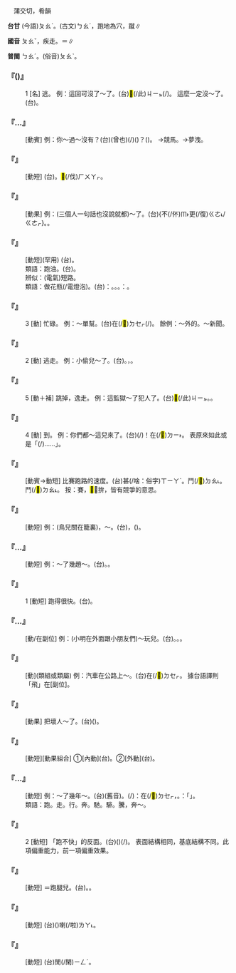 
=={{ruby|跑|ㄆㄠˇ}}==

　蒲交切，肴韻

'''台甘''' (今語)<rt>ㄆㄠˋ</rt>。(古文)<rt>ㄅㄠˊ</rt>，跑地為穴，蹴∥

'''國音''' <rt>ㄆㄠˇ</rt>，疾走。{{ruby|(語)|ㄆㄠˊ}}＝{{ruby|瓟|ㄆㄠˊ}}∥

'''普閩''' <rt>ㄅㄠˊ</rt>。(俗音)<rt>ㄆㄠˋ</rt>。

    

==='''『{{ruby|跑|ㄆㄠˇ}}({{ruby|兒|ㄦ}})』'''===
:1  [名] 逃。 例：這回可沒了～了。(台)<mark>&#xffb50;</mark>(/此)<rt>ㄐㄧㆵ</rt>{{ruby|擺|ㄅㄞˋ}}{{ruby|卻|ㄍㄜㆷ}}(/{{ruby|可|ㄍㄨㆷ ͘}}){{ruby|付|ㄏㆦ˫}}{{ruby|伊|ㄧ}}{{ruby|走|ㄗㄠˋ}}{{ruby|<mark>&#xffa45;</mark>|ㆠㆤ˫/ㆠㄨㆤ˫}}{{ruby|得|ㄉㄧㆵ}}{{ruby|去|ㄎㄧ˪}}。 這麼一定沒～了。(台){{ruby|若|ㄋㄚ˫}}{{ruby|按|ㄢ˪}}{{ruby|爾|ㄋㆤ/ㄋㄧ}}{{ruby|一|ㄧㆵ}}{{ruby|定|ㄉㄧㄥ˫}}{{ruby|付|ㄏㆦ˫}}{{ruby|伊|ㄧ}}{{ruby|<mark>&#xffa45;</mark>|ㆠㆤ˫/ㆠㄨㆤ˫}}{{ruby|走|ㄗㄠˋ}}{{ruby|得|ㄉㄧㆵ}}。
    

==='''『{{ruby|跑|ㄆㄠˇ}}…{{ruby|馬|ㄇㄚˇ}}』'''===
: [動賓] 例：你～過～沒有？(台){{ruby|汝|ㄌㄧˋ}}{{ruby|識|ㆠㄚㆵ/ㄅㄚㆵ}}(曾也){{ruby|跑|ㄆㄠˋ}}(/{{ruby|騎|ㄎㄧㄚˊ}})({{ruby|馬|ㆠㆤˋ}}){{ruby|無|·ㆠㄜˊ}}？({{ruby|騎|ㄎㄧㄚˊ}}{{ruby|馬|ㆠㆤˋ}}{{ruby|<mark>&#xffae6;</mark>|ㄊㄧㆵ}}{{ruby|<mark>&#xffaec;</mark>|ㄊㄜˊ}}{{ruby|丌|ㆤ}}{{ruby|意|ㄧ˪}}{{ruby|思|ㄙㄨ˪}})。 →競馬。→夢洩。
    

==='''『{{ruby|跑|ㄆㄠˇ}}{{ruby|步|ㄅㄨˋ}}』'''===
: [動短] (台){{ruby|大|ㄉㄨㄚ˫}}{{ruby|步|ㄅㆦ˫}}{{ruby|走|ㄗㄠˋ}}。{{ruby|大|ㄉㄨㄚ˫}}<mark>&#xf8fca;</mark>(/伐)<rt>ㄏㄨㄚㆷ</rt>{{ruby|行|ㄍㄧㆩˊ}}。
    

==='''『{{ruby|跑|ㄆㄠˇ}}{{ruby|開|ㄎㄞ}}』'''===
: [動果] 例：(三個人一句話也沒說就都)～了。(台){{ruby|走|ㄗㄠˋ}}{{ruby|了|ㄌㄧㄠˋ}}{{ruby|了|ㄌㄧㄠˋ}}{不(/伓)<rt>ㆬ˫</rt>{{ruby|敢|ㄍㆩˋ}}更(/復)<rt>ㄍㄜ˪/ㄍㄜㆷ</rt>{{ruby|站|ㄉㄧㆰ˪}}{{ruby|<mark>&#xf8fbd;</mark>|ㄏㄧㄚ}}}。{{ruby|行|ㄍㄧㆩˊ}}{{ruby|開|ㄎㄨㄧ}}{{ruby|去|ㄎㄧ˪}}。
    

==='''『{{ruby|跑|ㄆㄠˇ}}{{ruby|電|ㄉㄧㄢˋ}}』'''===
: [動短](罕用) (台){{ruby|漏|ㄌㄠ˫}}{{ruby|電|ㄉㄧㄢ˫}}。
:類語：跑油。(台){{ruby|漏|ㄌㄠ˫}}{{ruby|油|ㄧㄨˊ}}。
:
:辨似：(電氣)短路。
:
:類語：做花瓶(/電燈泡)。(台){{ruby|攏|ㄌㆲˋ}}{{ruby|是|ㄒㄧ˫}}{{ruby|講|ㄍㆲˋ}}{{ruby|→|ㄍㆲ}}：{{ruby|幫|ㄅㄤ}}{{ruby|助|ㄗㆦ˫}}{{ruby|別|ㄅㄚㆵ ͘}}{{ruby|人|ㄌㄤˊ}}。{{ruby|排|ㄅㄞˊ}}{{ruby|好|ㄏㄜˋ}}{{ruby|看|ㄎㄨㆩ˪}}。{{ruby|替|ㄊㄨㆤ˪/ㄊㆤ˪}}{{ruby|人|ㄌㄤˊ}}{{ruby|照|ㄐㄧㄜ˪}}{{ruby|光|ㄍㆭ}}{{ruby|等|ㄉㄧㄥˋ}}{{ruby|等|ㄉㄧㄥˋ}}{{ruby|對|ㄉㄨㄧ˪}}{{ruby|自|ㄗㄨ˫}}{{ruby|己|ㄍㄧˋ}}{{ruby|無|ㆠㄜˊ}}{{ruby|利|ㄌㄧ˫}}{{ruby|益|ㄧㆤㆶ}}。{{ruby|亦|ㄧㄚㆷ ͘}}{{ruby|像|ㄑㄧㆧ˫/ㄑㄧㆫ˫}}{{ruby|講|ㄍㆲˋ}}{{ruby|→|ㄍㆲ}}：{{ruby|替|ㄊㄨㆤ˪/ㄊㆤ˪}}{{ruby|人|ㄌㄤˊ}}{{ruby|做|ㄗㄨㆤ˪/ㄗㄜ˪}}{{ruby|嫁|ㄍㆤ˪}}{{ruby|妝|ㄗㆭ}}{{ruby|丌|ㆤ}}{{ruby|意|ㄧ˪}}{{ruby|思|ㄙㄨ˪}}。
:
    

==='''『{{ruby|跑|ㄆㄠˇ}}』'''===
:3  [動] 忙碌。 例：～單幫。(台)在(/<mark>&#xf9549;</mark>)<rt>ㄉㆤㆷ</rt>{{ruby|無|ㆠㄜˊ}}{{ruby|閒|ㄧㄥˊ}}(/{{ruby|拚|ㄆㄧㆩ˪}}{{ruby|勢|ㄙㆤ˪}}){{ruby|做|ㄗㄨㆤ˪/ㄗㄜ˪}}{{ruby|擔|ㄉㆩ}}{{ruby|工|ㄍㄤ}}{{ruby|丌|ㆤ}}{{ruby|工|ㄎㄤ}}{{ruby|課|ㄎㄨㆤ˪/ㄎㆤ˪}}。 餘例：～外的。～新聞。
    

==='''『{{ruby|跑|ㄆㄠˇ}}』'''===
:2  [動] 逃走。 例：小偷兒～了。(台){{ruby|賊|ㄘㄚㆵ}}{{ruby|仔|ㄚ}}{{ruby|去|ㄎㄧˋ}}{{ruby|付|ㄏㆦ˫}}{{ruby|伊|ㄧ}}{{ruby|走|ㄗㄠˋ}}{{ruby|去|·ㄎㄧ˪}}。{{ruby|掠|ㄌㄧㄚㆷ ͘}}{{ruby|無|ㆠㄜˊ}}{{ruby|著|ㄉㄧㄜㆷ ͘}}，{{ruby|亦|ㄧㄚㆷ ͘}}{{ruby|掠|ㄌㄧㄚㆷ ͘}}{{ruby|<mark>&#xffa45;</mark>|ㆠㆤ˫/ㆠㄨㆤ˫}}{{ruby|著|ㄉㄧㄜㆷ}}。
    

==='''『{{ruby|跑|ㄆㄠˇ}}』'''===
:5  [動＋補] 跳掉，逸走。 例：這監獄～了犯人了。(台)<mark>&#xffb50;</mark>(/此)<rt>ㄐㄧㆵ</rt>{{ruby|個|ㆤˊ}}{{ruby|監|ㄍㆩ}}{{ruby|獄|ㆣㄚㆶ ͘}}{{ruby|有|ㄨ˫}}{{ruby|犯|ㄏㄨㄢ˫}}{{ruby|人|ㄌㄤˊ}}{{ruby|偷|ㄊㄠ}}{{ruby|走|ㄗㄠˋ}}{{ruby|去|ㄎㄧ˪}}。{{ruby|偷|ㄊㄠ}}{{ruby|走|ㄗㄠˋ}}{{ruby|去|·ㄎㄧ˪}}{{ruby|幾|ㄍㄨㄧˋ}}{{ruby|若|ㄋㄚ˫}}{{ruby|個|ㆤˊ}}{{ruby|犯|ㄏㄨㄢ˫}}{{ruby|人|ㄌㄤˊ}}。
    

==='''『{{ruby|跑|ㄆㄠˇ}}』'''===
:4  [動] 到。 例：你們都～這兒來了。(台){{ruby|何|ㄨㄚˊ}}(/{{ruby|娃|ㄨㄚ}})！{{ruby|您|ㄌㄧㄣˋ}}{{ruby|攏|ㄌㆲˋ}}{{ruby|來|ㄌㄞˊ}}在(/<mark>&#xf9853;</mark>)<rt>ㄉㄧ˫</rt>{{ruby|<mark>&#xf8f7a;</mark>|ㄐㄧㄚ}}。 表原來如此或是「{{ruby|無|ㆠㄜˊ}}{{ruby|想|ㄒㄧㆫ˫/ㄒㄧㆧ˫}}{{ruby|講|ㄍㆲˋ}}{{ruby|→|ㄍㆲ}}(/{{ruby|到|ㄍㄠ˪}}{{ruby|→|ㄍㄚㆷ}})……」。
    

==='''『{{ruby|賽|ㄙㄞˋ}}{{ruby|跑|ㄆㄠˇ}}』'''===
: [動賓→動短] 比賽跑路的速度。(台){{ruby|比|ㄅㄧˋ}}{{ruby|看|ㄎㄨㆩ˪}}甚(/啥：俗字)<rt>ㄒㄧㄚˋ</rt>{{ruby|人|ㄌㄤˊ}}{{ruby|走|ㄗㄠˋ}}{{ruby|了|ㄌㄧㄠˋ}}{{ruby|較|ㄎㄚㆷ}}{{ruby|緊|ㄍㄧㄣˋ}}。{{ruby|賽|ㄙㄞ˪/ㄙㆤ˪}}鬥(/<mark>&#xf91c0;</mark>)<rt>ㄉㄠ˪</rt>{{ruby|緊|ㄍㄧㄣˋ}}。{{ruby|拚|ㄅㄧㆩ˪}}鬥(/<mark>&#xf91c0;</mark>)<rt>ㄉㄠ˪</rt>{{ruby|緊|ㄍㄧㄣˋ}}。 按：賽，<mark>&#xf91c0;</mark>，拚，皆有競爭的意思。
    

==='''『{{ruby|跑|ㄆㄠˇ}}{{ruby|不|ㄅㄨˋ}}{{ruby|了|ㄌㄧㄠˇ}}』'''===
: [動短] 例：(鳥兒關在籠裏)，～。(台){{ruby|走|ㄗㄠˋ}}{{ruby|<mark>&#xffa45;</mark>|ㆠㆤ˫/ㆠㄨㆤ˫}}{{ruby|去|ㄎㄧ˪}}，{{ruby|無|ㆠㄜˊ}}{{ruby|法|ㄏㄨㄚㆵ}}{{ruby|度|ㄉㆦ˫}}{{ruby|通|ㄊㄤ}}({{ruby|飛|ㄅㆤ/ㄅㄨㆤ}}){{ruby|走|ㄗㄠˋ}}{{ruby|去|ㄎㄧ˪}}。
    

==='''『{{ruby|跑|ㄆㄠˇ}}…{{ruby|買|ㄇㄞˇ}}{{ruby|賣|ㄇㄞˋ}}』'''===
: [動短] 例：～了幾趙～。(台){{ruby|為|ㄨㄧ˫}}{{ruby|做|ㄗㄨㆤ˪/ㄗㄜ˪}}{{ruby|生|ㄒㄧㄥ}}{{ruby|理|ㄌㄧˋ}}{{ruby|來|·ㄌㄞˊ}}{{ruby|來|·ㄌㄞˊ}}{{ruby|去|ㄎㄧ˪}}{{ruby|去|ㄎㄧ˪}}{{ruby|走|ㄗㄠˋ}}{{ruby|傱|ㄗㆲ}}{{ruby|→|ㄗㆲˊ}}{{ruby|幾|ㄍㄨㄧˋ}}{{ruby|仔|ㄚ}}{{ruby|→|ㄋㄚ˫}}{{ruby|擺|ㄅㄞˋ}}。{{ruby|傱|ㄗㆲˊ}}{{ruby|幾|ㄍㄨㄧˋ}}{{ruby|若|ㄋㄚ˫}}{{ruby|擺|ㄅㄞˋ}}{{ruby|生|ㄒㄧㄥ}}{{ruby|理|ㄌㄧˋ}}。
    

==='''『{{ruby|跑|ㄆㄠˇ}}{{ruby|得|ㄉㄜ}}{{ruby|快|ㄎㄨㄞˋ}}』'''===
:1  [動短] 跑得很快。(台){{ruby|走|ㄗㄠˋ}}{{ruby|得|ㄉㄧㆵ}}{{ruby|真|ㄐㄧㄣ}}{{ruby|緊|ㄍㄧㄣˋ}}。
    

==='''『{{ruby|跑|ㄆㄠˇ}}{{ruby|著|ㄓㄜ}}…』'''===
: [動/在副位] 例：(小明在外面跟小朋友們)～玩兒。(台){{ruby|那|ㄋㄚˋ}}{{ruby|走|ㄗㄠˋ}}{{ruby|那|ㄋㄚˋ}}{{ruby|<mark>&#xffae6;</mark>|ㄊㄧㆵ}}{{ruby|<mark>&#xffaec;</mark>|ㄊㄜˊ}}。{{ruby|走|ㄗㄠˋ}}{{ruby|<mark>&#xffae6;</mark>|ㄊㄧㆵ}}{{ruby|<mark>&#xffaec;</mark>|ㄊㄜˊ}}。{{ruby|走|ㄗㄠˋ}}{{ruby|相|ㄒㄧㄜ/ㄙㆩ}}{{ruby|逐|ㄌㄧㆦㆶ/ㆢㄧㆦㆶ}}{{ruby|<mark>&#xffae6;</mark>|ㄊㄧㆵ}}{{ruby|<mark>&#xffaec;</mark>|ㄊㄜˊ}}。
    

==='''『{{ruby|飛|ㄈㄟ}}{{ruby|跑|ㄆㄠˇ}}』'''===
: [動](類組或類屬) 例：汽車在公路上～。(台){{ruby|自|ㄗㄨ˫}}{{ruby|動|ㄉㆲ˫}}{{ruby|車|ㄑㄧㄚ}}{{ruby|站|ㄗㆰ˫/ㄉㄧㆰ˪}}{{ruby|公|ㄍㆲ}}{{ruby|路|ㄌㆦ˫}}{{ruby|頂|ㄉㄧㄥˋ}}{{ruby|跑|ㄆㄠˋ}}{{ruby|<mark>&#xffa42;</mark>|ㄍㄚㆷ}}{{ruby|若|ㄋㄚˋ}}{{ruby|像|ㄑㄧㆧ˫/ㄑㄧㆫ˫}}在(/<mark>&#xf9549;</mark>)<rt>ㄉㆤㆷ</rt>{{ruby|飛|ㄅㄨㆤ/ㄅㆤ}}{{ruby|咧|ㄌㆤ˪}}。 據台語譯則「飛」在[副位]。
    

==='''『{{ruby|趕|ㄍㄢˇ}}{{ruby|跑|ㄆㄠˇ}}』'''===
: [動果] 把壞人～了。(台){{ruby|將|ㄐㄧㆲ}}{{ruby|歹|ㄆㆮˋ/ㄆㄞˋ}}{{ruby|人|ㄌㄤˊ}}{{ruby|共|ㄍㄚ˫}}({{ruby|伊|ㄧ}}){{ruby|趕|ㄍㄨㆩˋ}}{{ruby|走|ㄗㄠˋ}}{{ruby|去|ㄎㄧ˪}}。
    

==='''『{{ruby|嚇|ㄒㄧㄚˋ}}{{ruby|跑|ㄆㄠˇ}}』'''===
: [動短][動果組合] ①[內動](台){{ruby|著|ㄉㄧㄜㆷ}}{{ruby|驚|ㄍㄧㆩ}}{{ruby|走|ㄗㄠˋ}}。②[外動](台){{ruby|共|ㄍㄚ˫}}{{ruby|嚇|ㄏㆤㆷ/ㄏㆥㆷ}}{{ruby|走|ㄗㄠˋ}}{{ruby|去|ㄎㄧ˪}}。
    

==='''『{{ruby|跑|ㄆㄠˇ}}…{{ruby|龍|ㄌㄨㄥˊ}}{{ruby|套|ㄊㄠˋ}}』'''===
: [動短] 例：～了幾年～。(台){{ruby|當|ㄉㆭ}}{{ruby|了|ㄌㄧㄠˋ}}{{ruby|幾|ㄍㄨㄧˋ}}{{ruby|年|ㄋㄧˊ}}{{ruby|仔|ㄚ}}{{ruby|喝|ㄏㄧㄚㆷ}}{{ruby|<mark>&#xf91da;</mark>|ㄧㄨ/ㄧㄨˋ/ㄧㄨ˪/ㄨˋ}}(舊音){{ruby|呵|ㄜ˫/ㄏㄜ}}{{ruby|丌|ㆤ}}。{{ruby|著|ㄉㄧㄜㆷ}}(/{{ruby|就|ㄐㄧㄨ˫}}){{ruby|是|ㄒㄧ˫}}{{ruby|講|ㄍㆲˋ}}{{ruby|→|ㄍㆲ}}：{{ruby|幾|ㄍㄨㄧˋ}}{{ruby|仔|ㄚ}}{{ruby|年|ㄋㄧˊ}}{{ruby|攏|ㄌㆲˋ}}在(/<mark>&#xf9549;</mark>)<rt>ㄉㆤㆷ</rt>{{ruby|替|ㄊㄨㆤ˪/ㄊㆤ˪}}{{ruby|人|ㄌㄤˊ}}{{ruby|當|ㄉㆭ}}{{ruby|雜|ㄗㄚㆴ ͘}}{{ruby|差|ㄘㆤ}}{{ruby|仔|ㄚ}}，{{ruby|做|ㄗㄨㆤ˪/ㄗㄜ˪}}{{ruby|雜|ㄗㄚㆴ ͘}}{{ruby|事|ㄙㄨ˫}}。{{ruby|註|ㄗㄨ˪}}：{{ruby|做|ㄗㄨㆤ˪/ㄗㄜ˪}}{{ruby|戲|ㄏㄧ˪}}{{ruby|棚|ㄅㆥˊ}}{{ruby|頂|ㄉㄧㄥˋ}}{{ruby|丌|ㆤ}}{{ruby|小|ㄒㄧㄜˋ}}{{ruby|卒|ㄗㄨㆵ ͘}}{{ruby|叫|ㄍㄧㄜ˪}}{{ruby|做|ㄗㄨㆤ˪/ㄗㄜ˪}}「{{ruby|跑|ㄆㄠˋ}}{{ruby|龍|ㄌㄧㆲˊ}}{{ruby|套|ㄊㄜ˪}}」。
:類語：跑。走。行。奔。馳。騑。騰，奔～。
:
    

==='''『{{ruby|跑|ㄆㄠˇ}}{{ruby|得|ㄉㄜ}}{{ruby|快|ㄎㄨㄞˋ}}』'''===
:2  [動短] 「跑不快」的反面。(台)({{ruby|會|ㆤ˫}}){{ruby|走|ㄗㄠˋ}}{{ruby|去|·ㄎㄧ˪}}(/{{ruby|<mark>&#xffa42;</mark>|ㄍㄚㆷ}}){{ruby|誠|ㄐㄧㆩˊ}}{{ruby|緊|ㄍㄧㄣˋ}}。 表面結構相同，基底結構不同。此項偏重能力，前一項偏重效果。
    

==='''『{{ruby|跑|ㄆㄠˇ}}{{ruby|道|ㄉㄠˋ}}{{ruby|兒|ㄦ}}』'''===
: [動短] ＝跑腿兒。(台){{ruby|走|ㄗㄠˋ}}{{ruby|來|·ㄌㄞˊ}}{{ruby|走|ㄗㄠˋ}}{{ruby|去|ㄎㄧ˪}}{{ruby|替|ㄊㄨㆤ˪/ㄊㆤ˪}}{{ruby|人|ㄌㄤˊ}}{{ruby|買|ㆠㆤˋ/ㆠㄨㆤˋ}}{{ruby|物|ㄇㄧㆷ ͘/ㄇㆭㆷ ͘}}{{ruby|做|ㄗㄨㆤ˪/ㄗㄜ˪}}{{ruby|雜|ㄗㄚㆴ ͘}}{{ruby|差|ㄘㆤ}}{{ruby|仔|ㄚ}}。{{ruby|付|ㄏㆦ˫}}{{ruby|人|ㄌㄤˊ}}{{ruby|差|ㄘㆤ}}{{ruby|教|ㄍㄚ˪}}{{ruby|買|ㆠㄨㆤˋ/ㆠㆤˋ}}{{ruby|物|ㄇㄧㆷ ͘/ㄇㆭㆷ ͘}}{{ruby|辦|ㄅㄢ˫}}{{ruby|雜|ㄗㄚㆴ ͘}}{{ruby|事|ㄙㄨ˫}}{{ruby|丌|ㆤ}}{{ruby|人|ㄌㄤˊ}}。
    

==='''『{{ruby|跑|ㄆㄠˇ}}{{ruby|掉|ㄉㄧㄠˋ}}{{ruby|了|ㄌㄜ}}』'''===
: [動短] (台){{ruby|走|ㄗㄠˋ}}{{ruby|去|ㄎㄧ˪}}({{ruby|逐|ㄌㄧㆦㆶ/ㆢㄧㆦㆶ}}{{ruby|<mark>&#xffa45;</mark>|ㆠㆤ˫/ㆠㄨㆤ˫}}{{ruby|著|ㄉㄧㄜㆷ ͘}})喇(/啦)<rt>ㄌㄚ˪</rt>。
    

==='''『{{ruby|跑|ㄆㄠˇ}}{{ruby|龍|ㄌㄨㄥˊ}}{{ruby|套|ㄊㄠˋ}}』'''===
: [動短] (台){{ruby|做|ㄗㄨㆤ˪/ㄗㄜ˪}}{{ruby|小|ㄒㄧㄜˋ}}{{ruby|卒|ㄗㄨㆵ ͘}}{{ruby|仔|ㄚ}}{{ruby|為|ㄨㄧ˫}}{{ruby|別|ㄅㄚㆵ ͘}}{{ruby|人|ㄌㄤˊ}}{{ruby|無|ㆠㄜˊ}}閒(/閑)<rt>ㄧㄥˊ</rt>。
    
